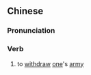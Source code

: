 {{also|收军}}
==Chinese==
{{zh-forms|s=收军}}

===Pronunciation===
{{zh-pron
|m=shōujūn
|c=sau1 gwan1
|cat=v
}}

===Verb===
{{zh-verb}}

# {{lb|zh|literary}} to [[withdraw]] [[one]]'s [[army]]